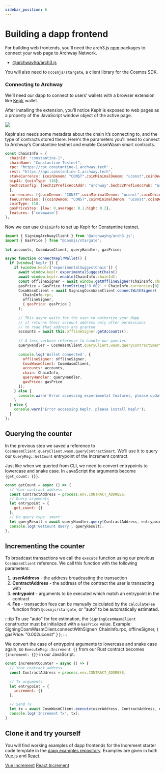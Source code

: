 ```yaml
---
sidebar_position: 6
---
```


# Building a dapp frontend

For building web frontends, you'll need the arch3.js [npm](https://www.npmjs.com/) packages to connect your web page to Archway Network.

- [@archwayhq/arch3.js](https://www.npmjs.com/package/@archwayhq/arch3.js)

You will also need to `@cosmjs/stargate`, a client library for the Cosmos SDK.


### Connecting to Archway

We’ll need our dapp to connect to users’ wallets with a browser extension like [Keplr](https://chrome.google.com/webstore/detail/keplr/dmkamcknogkgcdfhhbddcghachkejeap) wallet.

After installing the extension, you’ll notice Keplr is exposed to web pages as a property of the JavaScript window object of the active page.

![](../../../assets/keplr11.png)

Keplr also needs some metadata about the chain it’s connecting to, and the type of contracts stored there.
Here's the parameters you'll need to connect to Archway’s Constantine testnet and enable CosmWasm smart contracts.

```js
const ChainInfo = {
  chainId: "constantine-1",
  chainName: "Constantine Testnet",
  rpc: "https://rpc.constantine-1.archway.tech" ,
  rest: "https://api.constantine-1.archway.tech",
  stakeCurrency: {coinDenom: "CONST",coinMinimalDenom: "uconst",coinDecimals: 6},
  bip44: {coinType: 118},
  bech32Config: {bech32PrefixAccAddr: "archway",bech32PrefixAccPub: "archwaypub",bech32PrefixValAddr: "archwayvaloper",bech32PrefixValPub: "archwayvaloperpub",bech32PrefixConsAddr: "archwayvalcons",bech32PrefixConsPub: "archwayvalconspub"
  },
  currencies: [{coinDenom: "CONST",coinMinimalDenom: "uconst",coinDecimals: 6}],
  feeCurrencies: [{coinDenom: "CONST",coinMinimalDenom: "uconst",coinDecimals: 6}],
  coinType: 118,
  gasPriceStep: {low: 0,average: 0.1,high: 0.2},
  features: ['cosmwasm']
};
```

Now we can use `ChainInfo` to set up Keplr for Constantine testnet.

```js
import { SigningArchwayClient } from '@archwayhq/arch3.js';
import { GasPrice } from "@cosmjs/stargate";
 
let accounts, CosmWasmClient, queryHandler, gasPrice;

async function connectKeplrWallet() {
  if (window['keplr']) {
    if (window.keplr['experimentalSuggestChain']) {
      await window.keplr.experimentalSuggestChain()
      await window.keplr.enable(ChainInfo.chainId);
      const offlineSigner = await window.getOfflineSigner(ChainInfo.chainId);
      gasPrice = GasPrice.fromString('0.002' + ChainInfo.currencies[0].coinMinimalDenom);
      CosmWasmClient = await SigningCosmWasmClient.connectWithSigner(
        ChainInfo.rpc, 
        offlineSigner, 
        { gasPrice: gasPrice }
      );
     
      // This async waits for the user to authorize your dapp
      // it returns their account address only after permissions
      // to read that address are granted
      accounts = await this.offlineSigner.getAccounts();
 
      // A less verbose reference to handle our queries
      queryHandler = CosmWasmClient.queryClient.wasm.queryContractSmart;
 
      console.log('Wallet connected', {
        offlineSigner: offlineSigner,
        CosmWasmClient: CosmWasmClient,
        accounts: accounts,
        chain: ChainInfo,
        queryHandler: queryHandler,
        gasPrice: gasPrice
      });
    } else {
      console.warn('Error accessing experimental features, please update Keplr');
    }
  } else {
    console.warn('Error accessing Keplr, please install Keplr');
  }
};
```

## Querying the counter

In the previous step we saved a reference to `CosmWasmClient.queryClient.wasm.queryContractSmart`. We'll use it to query our `QueryMsg::GetCount` entrypoint of the Increment contract. 

Just like when we queried from CLI, we need to convert entrypoints to lowercase and snake case. In JavaScript the arguments become `{get_count: {}}`.

```js
const getCount = async () => {
  // Your contract address
  const ContractAddress = process.env.CONTRACT_ADDRESS;
  // Query arguments
  let entrypoint = {
    get_count: {}
  };
  // Do query type 'smart'
  let queryResult = await queryHandler.query(ContractAddress, entrypoint);
  console.log('GetCount Query', queryResult);
},
```

## Incrementing the counter
To broadcast transactions we call the `execute` function using our previous `CosmWasmClient` reference. We call this function with the following parameters:

1. **userAddress** - the address broadcasting the transaction
2. **ContractAddress** - the address of the contract the user is transacting with
3. **entrypoint** - arguments to be executed which match an entrypoint in the contract
4. **Fee** - transaction fees can be manually calculated by the `calculateFee` function from `@cosmjs/stargate`, or "auto" to be automatically estimated.

:::tip
To use "auto" for fee estimation, the `SigningCosmWasmClient` constructor must be initialized with a `GasPrice` value. 
Example:
SigningCosmWasmClient.connectWithSigner(
  ChainInfo.rpc, 
  offlineSigner, 
  { gasPrice: "0.002uconst" }
);
:::

We convert the case of entrypoint arguments to lowercase and snake case again, so `ExecuteMsg::Increment {}` from our Rust contract becomes `{increment: {}}` in our JavaScript.

```js
const incrementCounter = async () => {
  // Your contract address
  const ContractAddress = process.env.CONTRACT_ADDRESS;
  
  // Tx arguments
  let entrypoint = {
    increment: {}
  };

  // Send Tx
  let tx = await CosmWasmClient.execute(userAddress, ContractAddress, entrypoint, "auto");
  console.log('Increment Tx', tx);
}
```

## Clone it and try yourself

You will find working examples of dapp frontends for the Increment starter code template in the [dapp examples repository](https://github.com/archway-network/dApp-examples). Examples are given in both [Vue.js](https://vuejs.org/) and [React](https://reactjs.org/).


<Tabs>
  <TabItem value="vue" label="Vue.js" default>
    <a href="https://github.com/archway-network/dApp-examples/tree/main/vuejs/increment" target="_blank">Vue Increment</a>
  </TabItem>
  <TabItem value="react" label="React">
    <a href="https://github.com/archway-network/dApp-examples/tree/main/react/increment" target="_blank">React Increment</a>
  </TabItem>
</Tabs>